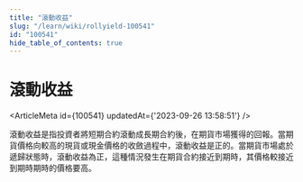 ```yaml
---
title: "滾動收益"
slug: "/learn/wiki/rollyield-100541"
id: "100541"
hide_table_of_contents: true
---
```



# 滾動收益

<ArticleMeta id={100541} updatedAt={'2023-09-26 13:58:51'} />
<div className='border-solid border-b border-t-0 my-4 border-[var(--ifm-color-gray-300)]' />

滾動收益是指投資者將短期合約滾動成長期合約後，在期貨市場獲得的回報。當期貨價格向較高的現貨或現金價格的收斂過程中，滾動收益是正的。當期貨市場處於遞歸狀態時，滾動收益為正，這種情況發生在期貨合約接近到期時，其價格較接近到期時期時的價格要高。
